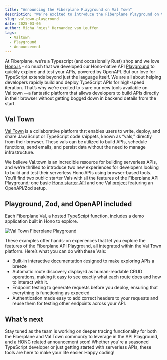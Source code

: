 ```yaml
---
title: "Announcing the Fiberplane Playground on Val Town"
description: "We’re excited to introduce the Fiberplane Playground on Val Town. Build and test your APIs in the browser."
slug: valtown-playground
date: 2025-03-05
author: Micha "mies" Hernandez van Leuffen
tags:
  - Valtown
  - Playground
  - Announcement
---
```



At Fiberplane, we’re a Typescript (and occasionally Rust) shop and we love [Hono.js](https://hono.dev/) -
so much that we developed our Hono-native API [Playground](https://fiberplane.com/blog/hono-native-playground/) to quickly
explore and test your APIs, powered by OpenAPI. But our love for TypeScript extends beyond just the language itself.
We are all about helping developers rapidly build and deploy TypeScript APIs for high-speed iteration.
That’s why we’re excited to share our new tools available on Val.town —a fantastic platform that
allows developers to build APIs directly in their browser without getting bogged down in backend
details from the start.

<YouTube
  title="Fiberplane Hono.js API Playground inside of Val Town"
  videoId="4XzeaQTKxAk"
/>

## Val Town
[Val Town](https://val.town) is a collaborative platform that enables users to write, deploy, and share
JavaScript or TypeScript code snippets, known as “vals,” directly from their browser.
These vals can be utilized to build APIs, schedule functions, send emails, and persist
data without the need to manage infrastructure.

We believe Val.town is an incredible resource for building serverless APIs,
and we’re thrilled to introduce two new experiences for developers looking to build
and test their serverless Hono APIs using browser-based tools. You’ll find [two public starter
Vals](https://www.val.town/u/fiberplane) with all the features of the Fiberplane API Playground; one basic
[Hono starter API](https://www.val.town/v/fiberplane/fiberplaneHonoStarter) and
one Val [project](https://www.val.town/x/fiberplane/fiberplaneHonoZodStarter) featuring an OpenAPI/Zod setup.

## Playground, Zod, and OpenAPI included
Each Fiberplane Val, a hosted TypeScript function, includes a demo application built in Hono to explore.

![Val Town Fiberplane Playground](@/assets/blog/2025-03-05-valplayground-min.png)

These examples offer hands-on experiences that let you explore the features of the Fiberplane API Playground,
all integrated within the Val Town platform. Here’s what you can do with these Vals:
* Built-in interactive documentation designed to make exploring APIs a breeze
* Automatic route discovery displayed as human-readable CRUD operations, making it easy to see exactly what each route does and how to interact with it.
* Endpoint testing to generate requests before you deploy, ensuring that everything is functioning as expected
* Authentication made easy to add correct headers to your requests and reuse them for testing other endpoints across your API.

## What’s next
Stay tuned as the team is working on deeper tracing functionality for both the Fiberplane and Val Town
community to leverage in the API Playground, and a [HONC](https://honc.dev) related announcement soon!
Whether you're a seasoned TypeScript developer or just getting started with serverless APIs,
these tools are here to make your life easier.
Happy coding!
